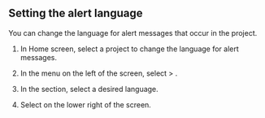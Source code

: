 ## Setting the alert language

You can change the language for alert messages that occur in the project.

1. In Home screen, select a project to change the language for alert messages.

2. In the menu on the left of the screen, select <Cmdname sid="management" className="uitext" /> > <Cmdname sid="project_management" className="uitext" />.

3. In the <Cmdname sid="TTL06021" className="uitext" /> section, select a desired language.

4. Select <Cmdname sid="save" className="uitext" /> on the lower right of the screen.
